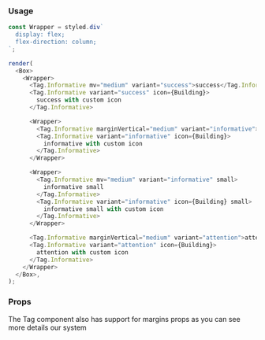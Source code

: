 
### Usage

```javascript state
const Wrapper = styled.div`
  display: flex;
  flex-direction: column;
`;

render(
  <Box>
    <Wrapper>
      <Tag.Informative mv="medium" variant="success">success</Tag.Informative>
      <Tag.Informative variant="success" icon={Building}>
        success with custom icon
      </Tag.Informative>

      <Wrapper>
        <Tag.Informative marginVertical="medium" variant="informative">informative</Tag.Informative>
        <Tag.Informative variant="informative" icon={Building}>
          informative with custom icon
        </Tag.Informative>
      </Wrapper>

      <Wrapper>
        <Tag.Informative mv="medium" variant="informative" small>
          informative small
        </Tag.Informative>
        <Tag.Informative variant="informative" icon={Building} small>
          informative small with custom icon
        </Tag.Informative>
      </Wrapper>

      <Tag.Informative marginVertical="medium" variant="attention">attention</Tag.Informative>
      <Tag.Informative variant="attention" icon={Building}>
        attention with custom icon
      </Tag.Informative>
    </Wrapper>
  </Box>,
);
```

### Props

The Tag component also has support for margins props as you can see more details <GatsbyLink to="/system/spacing">our system</GatsbyLink>

<PropsTable component="Tag.Informative" platform="web" />
